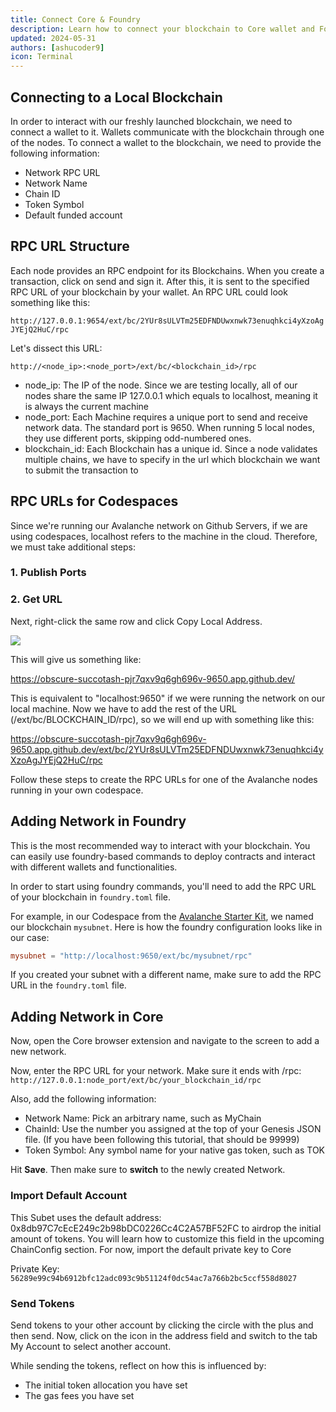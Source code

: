 ```yaml
---
title: Connect Core & Foundry
description: Learn how to connect your blockchain to Core wallet and Foundry.
updated: 2024-05-31
authors: [ashucoder9]
icon: Terminal
---
```


## Connecting to a Local Blockchain

In order to interact with our freshly launched blockchain, we need to connect a wallet to it. Wallets communicate with the blockchain through one of the nodes. To connect a wallet to the blockchain, we need to provide the following information:

- Network RPC URL
- Network Name
- Chain ID
- Token Symbol
- Default funded account

## RPC URL Structure

Each node provides an RPC endpoint for its Blockchains. When you create a transaction, click on send and sign it. After this, it is sent to the specified RPC URL of your blockchain by your wallet. An RPC URL could look something like this:

```http://127.0.0.1:9654/ext/bc/2YUr8sULVTm25EDFNDUwxnwk73enuqhkci4yXzoAgJYEjQ2HuC/rpc```

Let's dissect this URL:

```http://<node_ip>:<node_port>/ext/bc/<blockchain_id>/rpc```

- node_ip: The IP of the node. Since we are testing locally, all of our nodes share the same IP 127.0.0.1 which equals to localhost, meaning it is always the current machine  
- node_port: Each Machine requires a unique port to send and receive network data. The standard port is 9650. When running 5 local nodes, they use different ports, skipping odd-numbered ones.
- blockchain_id: Each Blockchain has a unique id. Since a node validates multiple chains, we have to specify in the url which blockchain we want to submit the transaction to

## RPC URLs for Codespaces

Since we're running our Avalanche network on Github Servers, if we are using codespaces, localhost refers to the machine in the cloud. Therefore, we must take additional steps:

### 1. Publish Ports


<PublishPort />

### 2. Get URL

Next, right-click the same row and click Copy Local Address.

![](/course-images/customizing-evm/19.png)

This will give us something like:

https://obscure-succotash-pjr7qxv9q6gh696v-9650.app.github.dev/

This is equivalent to "localhost:9650" if we were running the network on our local machine. Now we have to add the rest of the URL (/ext/bc/BLOCKCHAIN_ID/rpc), so we will end up with something like this:

https://obscure-succotash-pjr7qxv9q6gh696v-9650.app.github.dev/ext/bc/2YUr8sULVTm25EDFNDUwxnwk73enuqhkci4yXzoAgJYEjQ2HuC/rpc

Follow these steps to create the RPC URLs for one of the Avalanche nodes running in your own codespace.

## Adding Network in Foundry

This is the most recommended way to interact with your blockchain. You can easily use foundry-based commands to deploy contracts and interact with different wallets and functionalities. 

In order to start using foundry commands, you'll need to add the RPC URL of your blockchain in `foundry.toml` file.

For example, in our Codespace from the [Avalanche Starter Kit](https://github.com/ava-labs/avalanche-starter-kit), we named our blockchain `mysubnet`. Here is how the foundry configuration looks like in our case:

```toml title="foundry.toml"
mysubnet = "http://localhost:9650/ext/bc/mysubnet/rpc"
```

If you created your subnet with a different name, make sure to add the RPC URL in the `foundry.toml` file.

## Adding Network in Core

Now, open the Core browser extension and navigate to the screen to add a new network.

<Gallery url1="/common-images/core-wallet/go-to-manage-networks.png" url2="/common-images/core-wallet/go-to-add-network.png" />

Now, enter the RPC URL for your network. Make sure it ends with /rpc: `http://127.0.0.1:node_port/ext/bc/your_blockchain_id/rpc`

Also, add the following information:

- Network Name: Pick an arbitrary name, such as MyChain
- ChainId: Use the number you assigned at the top of your Genesis JSON file. (If you have been following this tutorial, that should be 99999)
- Token Symbol: Any symbol name for your native gas token, such as TOK

<Gallery url1="/course-images/customizing-evm/22.png" url2="/course-images/customizing-evm/23.png" />

Hit **Save**. Then make sure to **switch** to the newly created Network.

### Import Default Account

This Subet uses the default address: 0x8db97C7cEcE249c2b98bDC0226Cc4C2A57BF52FC to airdrop the initial amount of tokens. You will learn how to customize this field in the upcoming ChainConfig section. For now, import the default private key to Core

Private Key: `56289e99c94b6912bfc12adc093c9b51124f0dc54ac7a766b2bc5ccf558d8027`

<Gallery url1="/course-images/customizing-evm/24.png" url2="/course-images/customizing-evm/25.png" />

### Send Tokens

Send tokens to your other account by clicking the circle with the plus and then send. Now, click on the icon in the address field and switch to the tab My Account to select another account.

<Gallery url1="/course-images/customizing-evm/26.png" url2="/course-images/customizing-evm/27.png" />

While sending the tokens, reflect on how this is influenced by:
- The initial token allocation you have set
- The gas fees you have set

